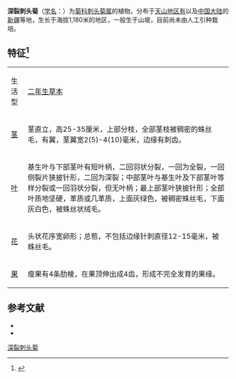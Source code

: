 {{Speciesbox
| name = 深裂刺头菊
| status = 
| status_system = 
| image =
| genus = Cousinia
| species = dissecta
| authority = Kar. et Kir.
}}

'''深裂刺头菊'''（[[学名|学名]]：{{lang|la|''Cousinia dissecta''}}）为[[菊科|菊科]][[刺头菊属|刺头菊属]]的植物。分布于[[天山地区有|天山地区有]]以及[[中国大陆|中国大陆]]的[[新疆|新疆]]等地，生长于海拔1,180米的地区，一般生于山坡，目前尚未由人工引种栽培。

==特征<ref>{{Cite web|title=深裂刺头菊 Cousinia dissecta|url=http://www.iplant.cn/info/%E6%B7%B1%E8%A3%82%E5%88%BA%E5%A4%B4%E8%8F%8A|accessdate=2020-07-27|work=www.iplant.cn|archive-date=2020-07-27|archive-url=https://web.archive.org/web/20200727135737/http://www.iplant.cn/info/%E6%B7%B1%E8%A3%82%E5%88%BA%E5%A4%B4%E8%8F%8A|dead-url=no}}</ref>==
{| class="wikitable"
|生活型
|[[二年生植物|二年生草本]]
|-
|[[茎|茎]]
|茎直立，高25-35厘米，上部分枝，全部茎枝被稠密的蛛丝毛，有翼，茎翼宽2(5)-4(10)毫米，边缘有刺齿。
|-
|[[葉|叶]]
|基生叶与下部茎叶有短叶柄，二回羽状分裂，一回为全裂，一回侧裂片狭披针形，二回为深裂；中部茎叶与基生叶及下部茎叶等样分裂或一回羽状分裂，但无叶柄；最上部茎叶狭披针形；全部叶质地坚硬，革质或几革质，上面灰绿色，被稠密蛛丝毛，下面灰白色，被蛛丝状绒毛。
|-
|[[花|花]]
|头状花序宽卵形；总苞，不包括边缘针刺直径12-15毫米，被蛛丝毛。
|-
|[[果实|果]]
|瘦果有4条肋棱，在果顶伸出成4齿，形成不完全发育的果缘。
|}


== 参考文献 ==
<div class="references-small">
* {{cite web| url =http://www.bioinfo.cn/db05/KmzwSpecies.php?action=view&id=4467| title =深裂刺头菊| work =《中国高等植物数据库全库》| publisher =中国科学院微生物研究所| author =昆明植物研究所| accessdate =2009-02-25| deadurl =yes| archiveurl =https://web.archive.org/web/20160305022004/http://www.bioinfo.cn/db05/KmzwSpecies.php?action=view&id=4467| archivedate =2016-03-05}}
*{{cite web| url =http://www.iplant.cn/info/%E6%B7%B1%E8%A3%82%E5%88%BA%E5%A4%B4%E8%8F%8A| title =深裂刺头菊| work =《中国植物智》| publisher =中国科学院植物研究所 系统与进化植物学国家重点实验室| author =中国科学院植物研究所| accessdate =| deadurl =no| archiveurl =https://web.archive.org/web/20200727135737/http://www.iplant.cn/info/%E6%B7%B1%E8%A3%82%E5%88%BA%E5%A4%B4%E8%8F%8A| archivedate =2020-07-27}}
</div>
{{Taxonbar|from=Q11153504}}

[[Category:刺头菊属|深裂刺头菊]]